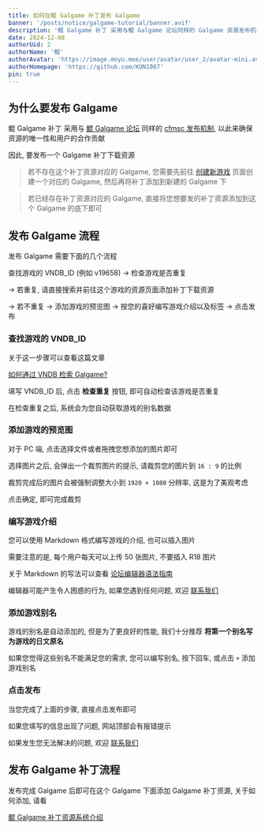 ```yaml
---
title: 如何在鲲 Galgame 补丁发布 Galgame
banner: '/posts/notice/galgame-tutorial/banner.avif'
description: '鲲 Galgame 补丁 采用与鲲 Galgame 论坛同样的 Galgame 资源发布机制, 以此来确保资源的唯一性和用户的合作贡献'
date: 2024-12-08
authorUid: 2
authorName: '鲲'
authorAvatar: 'https://image.moyu.moe/user/avatar/user_2/avatar-mini.avif'
authorHomepage: 'https://github.com/KUN1007'
pin: true
---
```


## 为什么要发布 Galgame

鲲 Galgame 补丁 采用与 [鲲 Galgame 论坛](https://www.kungal.com) 同样的 [cfmsc 发布机制](/about/notice/cfmsc), 以此来确保资源的唯一性和用户的合作贡献

因此, 要发布一个 Galgame 补丁下载资源

> 若不存在这个补丁资源对应的 Galgame, 您需要先前往 [创建新游戏](/edit/create) 页面创建一个对应的 Galgame, 然后再将补丁添加到新建的 Galgame 下

> 若已经存在补丁资源对应的 Galgame, 直接将您想要发的补丁资源添加到这个 Galgame 的底下即可

## 发布 Galgame 流程

发布 Galgame 需要下面的几个流程

查找游戏的 VNDB_ID (例如 v19658) -> 检查游戏是否重复

-> 若重复, 请直接搜索并前往这个游戏的资源页面添加补丁下载资源

-> 若不重复 -> 添加游戏的预览图 -> 按您的喜好编写游戏介绍以及标签 -> 点击发布

### 查找游戏的 VNDB_ID

关于这一步骤可以查看这篇文章

[如何通过 VNDB 检索 Galgame?](https://www.kungal.com/zh-cn/topic/1040)

填写 VNDB_ID 后, 点击 **检查重复** 按钮, 即可自动检查该游戏是否重复

在检查重复之后, 系统会为您自动获取游戏的别名数据

### 添加游戏的预览图

对于 PC 端, 点击选择文件或者拖拽您想添加的图片即可

选择图片之后, 会弹出一个裁剪图片的提示, 请裁剪您的图片到 `16 : 9` 的比例

裁剪完成后的图片会被强制调整大小到 `1920 × 1080` 分辨率, 这是为了美观考虑

点击确定, 即可完成裁剪

### 编写游戏介绍

您可以使用 Markdown 格式编写游戏的介绍, 也可以插入图片

需要注意的是, 每个用户每天可以上传 50 张图片, 不要插入 R18 图片

关于 Markdown 的写法可以查看 [论坛编辑器语法指南](https://www.kungal.com/zh-cn/topic/1225)

编辑器可能产生令人困惑的行为, 如果您遇到任何问题, 欢迎 [联系我们](/about/notice/feedback)

### 添加游戏别名

游戏的别名是自动添加的, 但是为了更良好的性能, 我们十分推荐 **将第一个别名写为游戏的日文原名**

如果您觉得这些别名不能满足您的需求, 您可以编写别名, 按下回车, 或点击 `+` 添加游戏别名

### 点击发布

当您完成了上面的步骤, 直接点击发布即可

如果您填写的信息出现了问题, 网站顶部会有报错提示

如果发生您无法解决的问题, 欢迎 [联系我们](/about/notice/feedback)

## 发布 Galgame 补丁流程

发布完成 Galgame 后即可在这个 Galgame 下面添加 Galgame 补丁资源, 关于如何添加, 请看

[鲲 Galgame 补丁资源系统介绍](/about/notice/patch-tutorial)
